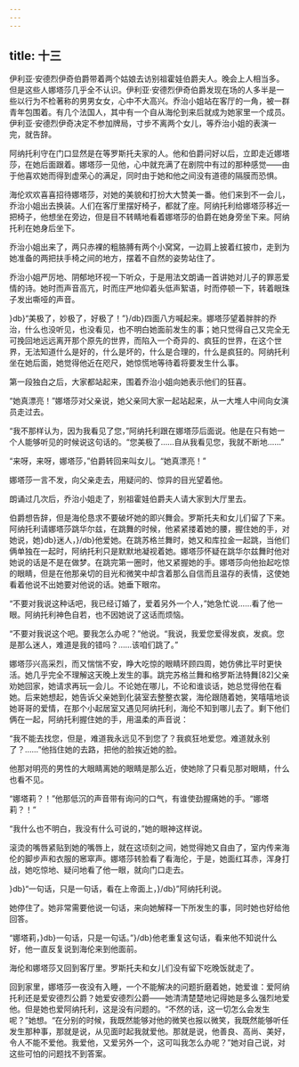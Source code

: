 ```yaml
---
---
---
```

title: 十三
---




伊利亚·安德烈伊奇伯爵带着两个姑娘去访别祖霍娃伯爵夫人。晚会上人相当多。但是这些人娜塔莎几乎全不认识。伊利亚·安德烈伊奇伯爵发现在场的人多半是一些以行为不检著称的男男女女，心中不大高兴。乔治小姐站在客厅的一角，被一群青年包围着。有几个法国人，其中有一个自从海伦到来后就成为她家里一个成员。伊利亚·安德烈伊奇决定不参加牌局，寸步不离两个女儿，等乔治小姐的表演一完，就告辞。

阿纳托利守在门口显然是在等罗斯托夫家的人。他和伯爵问好以后，立即走近娜塔莎，在她后面跟着。娜塔莎一见他，心中就充满了在剧院中有过的那种感觉——由于他喜欢她而得到虚荣心的满足，同时由于她和他之间没有道德的隔膜而恐惧。

海伦欢欢喜喜招待娜塔莎，对她的美貌和打扮大大赞美一番。他们来到不一会儿，乔治小姐出去换装。人们在客厅里摆好椅子，都就了座。阿纳托利给娜塔莎移近一把椅子，他想坐在旁边，但是目不转睛地看着娜塔莎的伯爵在她身旁坐下来。阿纳托利在她身后坐下。

乔治小姐出来了，两只赤裸的粗胳膊有两个小窝窝，一边肩上披着红披巾，走到为她准备的两把扶手椅之间的地方，摆着不自然的姿势站住了。

乔治小姐严厉地、阴郁地环视一下听众，于是用法文朗诵一首讲她对儿子的罪恶爱情的诗。她时而声音高亢，时而庄严地仰着头低声絮语，时而停顿一下，转着眼珠子发出嘶哑的声音。

}db}“美极了，妙极了，好极了！”}/db}四面八方喊起来。娜塔莎望着胖胖的乔治，什么也没听见，也没看见，也不明白她面前发生的事；她只觉得自己又完全无可挽回地远远离开那个原先的世界，而陷入一个奇异的、疯狂的世界，在这个世界，无法知道什么是好的，什么是坏的，什么是合理的，什么是疯狂的。阿纳托利坐在她后面，她觉得他近在咫尺，她惊慌地等待着将要发生什么事。

第一段独白之后，大家都站起来，围着乔治小姐向她表示他们的狂喜。

“她真漂亮！”娜塔莎对父亲说，她父亲同大家一起站起来，从一大堆人中间向女演员走过去。

“我不那样认为，因为我看见了您，”阿纳托利跟在娜塔莎后面说。他是在只有她一个人能够听见的时候说这句话的。“您美极了……自从我看见您，我就不断地……”

“来呀，来呀，娜塔莎，”伯爵转回来叫女儿。“她真漂亮！”

娜塔莎一言不发，向父亲走去，用疑问的、惊异的目光望着他。

朗诵过几次后，乔治小姐走了，别祖霍娃伯爵夫人请大家到大厅里去。

伯爵想告辞，但是海伦恳求不要破坏她的即兴舞会。罗斯托夫和女儿们留了下来。阿纳托利请娜塔莎跳华尔兹，在跳舞的时候，他紧紧搂着她的腰，握住她的手，对她说，她}db}迷人，}/db}他爱她。在跳苏格兰舞时，她又和库拉金一起跳，当他们俩单独在一起时，阿纳托利只是默默地凝视着她。娜塔莎怀疑在跳华尔兹舞时他对她说的话是不是在做梦。在跳完第一圈时，他又紧握她的手。娜塔莎向他抬起吃惊的眼睛，但是在他那亲切的目光和微笑中却含着那么自信而且温存的表情，这使她看着他说不出她要对他说的话。她垂下眼帘。

“不要对我说这种话吧，我已经订婚了，爱着另外一个人，”她急忙说……看了他一眼。阿纳托利神色自若，也不因她说了这话而烦恼。

“不要对我说这个吧。要我怎么办呢？”他说。“我说，我爱您爱得发疯，发疯。您是那么迷人，难道是我的错吗？……该咱们跳了。”

娜塔莎兴高采烈，而又惴惴不安，睁大吃惊的眼睛环顾四周，她仿佛比平时更快活。她几乎完全不理解这天晚上发生的事。跳完苏格兰舞和格罗斯法特舞[82]父亲劝她回家，她请求再玩一会儿。不论她在哪儿，不论和谁谈话，她总觉得他在看她。后来她想起，她告诉父亲她到化装室去整整衣裳，海伦跟随着她，笑嘻嘻地谈她哥哥的爱情，在那个小起居室又遇见阿纳托利，海伦不知到哪儿去了。剩下他们俩在一起，阿纳托利握住她的手，用温柔的声音说：

“我不能去找您，但是，难道我永远见不到您了？我疯狂地爱您。难道就永别了？……”他挡住她的去路，把他的脸挨近她的脸。

他那对明亮的男性的大眼睛离她的眼睛是那么近，使她除了只看见那对眼睛，什么也看不见。

“娜塔莉？！”他那低沉的声音带有询问的口气，有谁使劲握痛她的手。“娜塔莉？！”

“我什么也不明白，我没有什么可说的，”她的眼神这样说。

滚烫的嘴唇紧贴到她的嘴唇上，就在这顷刻之间，她觉得她又自由了，室内传来海伦的脚步声和衣服的窸窣声。娜塔莎转脸看了看海伦，于是，她面红耳赤，浑身打战，她吃惊地、疑问地看了他一眼，就向门口走去。

}db}“一句话，只是一句话，看在上帝面上，}/db}”阿纳托利说。

她停住了。她非常需要他说一句话，来向她解释一下所发生的事，同时她也好给他回答。

“娜塔莉，}db}一句话，只是一句话。”}/db}他老重复这句话，看来他不知说什么好，他一直反复说到海伦来到他面前。

海伦和娜塔莎又回到客厅里。罗斯托夫和女儿们没有留下吃晚饭就走了。

回到家里，娜塔莎一夜没有入睡，一个不能解决的问题折磨着她，她爱谁：爱阿纳托利还是爱安德烈公爵？她爱安德烈公爵——她清清楚楚地记得她是多么强烈地爱他。但是她也爱阿纳托利，这是没有问题的。“不然的话，这一切怎么会发生呢？”她想。“在分别的时候，我既然能够对他的微笑也报以微笑，我既然能够听任发生那种事，那就是说，从见面时起我就爱他。那就是说，他善良、高尚、美好，令人不能不爱他。我爱他，又爱另外一个，这可叫我怎么办呢？”她对自己说，对这些可怕的问题找不到答案。